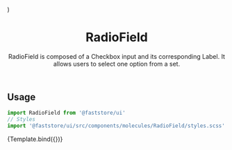 

<Meta title="Molecules/RadioField" component={RadioField} argTypes={{}} />

  <RadioField id="radio-field" label="RadioField" />
)

<header>

# RadioField

RadioField is composed of a Checkbox input and its corresponding Label. It allows users to select one option from a set.

</header>

## Usage

```jsx
import RadioField from '@faststore/ui'
// Styles
import '@faststore/ui/src/components/molecules/RadioField/styles.scss'
```

<Canvas>
  <Story
    name="default"
    args={{
      id: 'radio-default',
    }}
  >
    {Template.bind({})}
  </Story>
</Canvas>

<ArgsTable story="default" />
